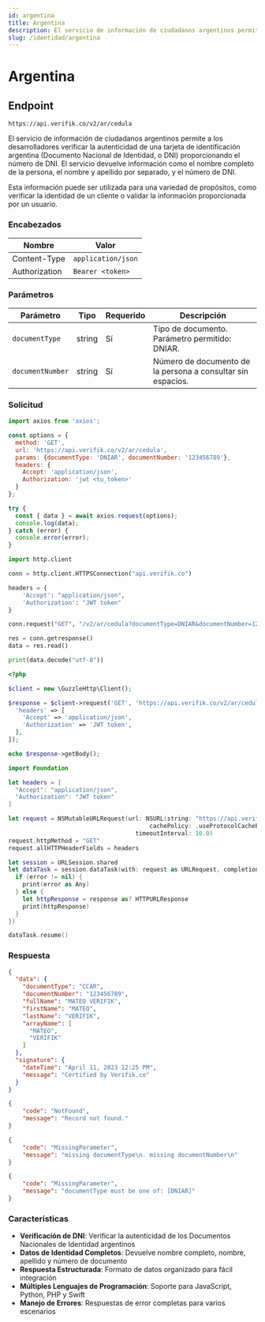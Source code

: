 ```yaml
---
id: argentina
title: Argentina
description: El servicio de información de ciudadanos argentinos permite a los desarrolladores verificar la autenticidad de una tarjeta de identificación argentina (Documento Nacional de Identidad, o DNI) proporcionando el número de DNI. El servicio devuelve información como el nombre completo de la persona, el nombre y apellido por separado, y el número de DNI.
slug: /identidad/argentina
---
```



# Argentina

## Endpoint

```
https://api.verifik.co/v2/ar/cedula
```

El servicio de información de ciudadanos argentinos permite a los desarrolladores verificar la autenticidad de una tarjeta de identificación argentina (Documento Nacional de Identidad, o DNI) proporcionando el número de DNI. El servicio devuelve información como el nombre completo de la persona, el nombre y apellido por separado, y el número de DNI.

Esta información puede ser utilizada para una variedad de propósitos, como verificar la identidad de un cliente o validar la información proporcionada por un usuario.

### Encabezados

| Nombre        | Valor              |
| ------------- | ------------------ |
| Content-Type  | `application/json` |
| Authorization | `Bearer <token>`   |

### Parámetros

| Parámetro        | Tipo   | Requerido | Descripción                                    |
| ---------------- | ------ | -------- | ---------------------------------------------- |
| `documentType`   | string | Sí       | Tipo de documento. Parámetro permitido: DNIAR. |
| `documentNumber` | string | Sí       | Número de documento de la persona a consultar sin espacios. |

### Solicitud

<Tabs>
  <TabItem value="javascript" label="JavaScript">

```javascript
import axios from 'axios';

const options = {
  method: 'GET',
  url: 'https://api.verifik.co/v2/ar/cedula',
  params: {documentType: 'DNIAR', documentNumber: '123456789'},
  headers: {
    Accept: 'application/json',
    Authorization: 'jwt <tu_token>'
  }
};

try {
  const { data } = await axios.request(options);
  console.log(data);
} catch (error) {
  console.error(error);
}
```

  </TabItem>
  <TabItem value="python" label="Python">

```python
import http.client

conn = http.client.HTTPSConnection("api.verifik.co")

headers = {
    'Accept': "application/json",
    'Authorization': "JWT token"
}

conn.request("GET", "/v2/ar/cedula?documentType=DNIAR&documentNumber=123456789", headers=headers)

res = conn.getresponse()
data = res.read()

print(data.decode("utf-8"))
```

  </TabItem>
  <TabItem value="php" label="PHP">

```php
<?php

$client = new \GuzzleHttp\Client();

$response = $client->request('GET', 'https://api.verifik.co/v2/ar/cedula?documentType=DNIAR&documentNumber=123456789', [
  'headers' => [
    'Accept' => 'application/json',
    'Authorization' => 'JWT token',
  ],
]);

echo $response->getBody();
```

  </TabItem>
  <TabItem value="swift" label="Swift">

```swift
import Foundation

let headers = [
  "Accept": "application/json",
  "Authorization": "JWT token"
]

let request = NSMutableURLRequest(url: NSURL(string: "https://api.verifik.co/v2/ar/cedula?documentType=DNIAR&documentNumber=123456789")! as URL,
                                        cachePolicy: .useProtocolCachePolicy,
                                    timeoutInterval: 10.0)
request.httpMethod = "GET"
request.allHTTPHeaderFields = headers

let session = URLSession.shared
let dataTask = session.dataTask(with: request as URLRequest, completionHandler: { (data, response, error) -> Void in
  if (error != nil) {
    print(error as Any)
  } else {
    let httpResponse = response as? HTTPURLResponse
    print(httpResponse)
  }
})

dataTask.resume()
```

  </TabItem>
</Tabs>

### Respuesta

<Tabs>
  <TabItem value="200" label="200">

```json
{
  "data": {
    "documentType": "CCAR",
    "documentNumber": "123456789",
    "fullName": "MATEO VERIFIK",
    "firstName": "MATEO",
    "lastName": "VERIFIK",
    "arrayName": [
      "MATEO",
      "VERIFIK"
    ]
  },
  "signature": {
    "dateTime": "April 11, 2023 12:25 PM",
    "message": "Certified by Verifik.co"
  }
}
```

  </TabItem>
  <TabItem value="404" label="404">

```json
{
    "code": "NotFound",
    "message": "Record not found."
}
```

  </TabItem>
  <TabItem value="409" label="409">

```json
{
    "code": "MissingParameter",
    "message": "missing documentType\n. missing documentNumber\n"
}
```

  </TabItem>
  <TabItem value="409-2" label="409 (Tipo Inválido)">

```json
{
    "code": "MissingParameter",
    "message": "documentType must be one of: [DNIAR]"
}
```

  </TabItem>
</Tabs>

### Características

-   **Verificación de DNI**: Verificar la autenticidad de los Documentos Nacionales de Identidad argentinos
-   **Datos de Identidad Completos**: Devuelve nombre completo, nombre, apellido y número de documento
-   **Respuesta Estructurada**: Formato de datos organizado para fácil integración
-   **Múltiples Lenguajes de Programación**: Soporte para JavaScript, Python, PHP y Swift
-   **Manejo de Errores**: Respuestas de error completas para varios escenarios